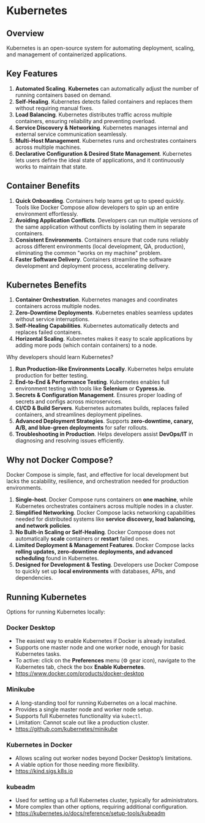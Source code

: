 # Kubernetes

## Overview

Kubernetes is an open-source system for automating deployment, scaling, and management of containerized applications.


## Key Features

1. **Automated Scaling**. **Kubernetes** can automatically adjust the number of running containers based on demand.
2. **Self-Healing**. Kubernetes detects failed containers and replaces them without requiring manual fixes.
3. **Load Balancing**. Kubernetes distributes traffic across multiple containers, ensuring reliability and preventing overload.
4. **Service Discovery & Networking**. Kubernetes manages internal and external service communication seamlessly.
5. **Multi-Host Management**. Kubernetes runs and orchestrates containers across multiple machines.
6. **Declarative Configuration & Desired State Management**. Kubernetes lets users define the ideal state of applications, and it continuously works to maintain that state.


## Container Benefits

1. **Quick Onboarding**. Containers help teams get up to speed quickly. Tools like Docker Compose allow developers to spin up an entire environment effortlessly.
3. **Avoiding Application Conflicts**. Developers can run multiple versions of the same application without conflicts by isolating them in separate containers.
4. **Consistent Environments**. Containers ensure that code runs reliably across different environments (local development, QA, production), eliminating the common "works on my machine" problem.
5. **Faster Software Delivery**. Containers streamline the software development and deployment process, accelerating delivery.


## Kubernetes Benefits

1. **Container Orchestration**. Kubernetes manages and coordinates containers across multiple nodes.
2. **Zero-Downtime Deployments**. Kubernetes enables seamless updates without service interruptions.
3. **Self-Healing Capabilities**. Kubernetes automatically detects and replaces failed containers.
4. **Horizontal Scaling**. Kubernetes makes it easy to scale applications by adding more pods (which contain containers) to a node.

Why developers should learn Kubernetes?

1. **Run Production-like Environments Locally**. Kubernetes helps emulate production for better testing.
2. **End-to-End & Performance Testing**. Kubernetes enables full environment testing with tools like **Selenium** or **Cypress.io**.
3. **Secrets & Configuration Management**. Ensures proper loading of secrets and configs across microservices.
4. **CI/CD & Build Servers**. Kubernetes automates builds, replaces failed containers, and streamlines deployment pipelines.
5. **Advanced Deployment Strategies**. Supports **zero-downtime, canary, A/B, and blue-green deployments** for safer rollouts.
6. **Troubleshooting in Production**. Helps developers assist **DevOps/IT** in diagnosing and resolving issues efficiently.


## Why not Docker Compose?

Docker Compose is simple, fast, and effective for local development but lacks the scalability, resilience, and orchestration needed for production environments.

1. **Single-host**. Docker Compose runs containers on **one machine**, while Kubernetes orchestrates containers across multiple nodes in a cluster.
2. **Simplified Networking**. Docker Compose lacks networking capabilities needed for distributed systems like **service discovery, load balancing, and network policies**.
3. **No Built-in Scaling or Self-Healing**. Docker Compose does not automatically **scale** containers or **restart** failed ones.
4. **Limited Deployment & Management Features**. Docker Compose lacks **rolling updates, zero-downtime deployments, and advanced scheduling** found in Kubernetes.
5. **Designed for Development & Testing**. Developers use Docker Compose to quickly set up **local environments** with databases, APIs, and dependencies.

## Running Kubernetes

Options for running Kubernetes locally:

### Docker Desktop
- The easiest way to enable Kubernetes if Docker is already installed.
- Supports one master node and one worker node, enough for basic Kubernetes tasks.
- To active: click on the **Preferences** menu (⚙️ gear icon), navigate to the Kubernetes tab, check the box **Enable Kubernetes**.
- https://www.docker.com/products/docker-desktop

### Minikube
- A long-standing tool for running Kubernetes on a local machine.
- Provides a single master node and worker node setup.
- Supports full Kubernetes functionality via `kubectl`.
- Limitation: Cannot scale out like a production cluster.
- https://github.com/kubernetes/minikube

### Kubernetes in Docker
- Allows scaling out worker nodes beyond Docker Desktop’s limitations.
- A viable option for those needing more flexibility.
- https://kind.sigs.k8s.io

### kubeadm
- Used for setting up a full Kubernetes cluster, typically for administrators.
- More complex than other options, requiring additional configuration.
- https://kubernetes.io/docs/reference/setup-tools/kubeadm
